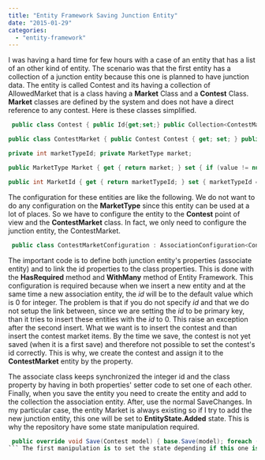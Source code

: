 ```yaml
---
title: "Entity Framework Saving Junction Entity"
date: "2015-01-29"
categories: 
  - "entity-framework"
---
```


I was having a hard time for few hours with a case of an entity that has a list of an other kind of entity. The scenario was that the first entity has a collection of a junction entity because this one is planned to have junction data. The entity is called Contest and its having a collection of AllowedMarket that is a class having a **Market** Class and a **Contest** Class. **Market** classes are defined by the system and does not have a direct reference to any contest. Here is these classes simplified.


```csharp
 public class Contest { public Id{get;set;} public Collection<ContestMarket> AllowedMarkets { get; set; } }

public class ContestMarket { public Contest Contest { get; set; } public int ContestId { get; set; }

private int marketTypeId; private MarketType market;

public MarketType Market { get { return market; } set { if (value != null) { this.marketTypeId = value.Id; } market = value; } }

public int MarketId { get { return marketTypeId; } set { marketTypeId = value; Market = MarketType.GetFromId(value); } } } public class MarketType { public Id{get;set;} } 
```

The configuration for these entities are like the following. We do not want to do any configuration on the **MarketType** since this entity can be used at a lot of places. So we have to configure the entity to the **Contest** point of view and the **ContestMarket** class. In fact, we only need to configure the junction entity, the ContestMarket.


```csharp
 public class ContestMarketConfiguration : AssociationConfiguration<ContestMarket> { public ContestMarketConfiguration() : base(Constants.SchemaNames.Contest) { this.HasKey(c => new {MarketId = c.MarketId, ContestId = c.ContestId}); this.HasRequired(d => d.Market).WithMany().HasForeignKey(d => d.MarketId).WillCascadeOnDelete(false); this.HasRequired(d => d.Contest).WithMany().HasForeignKey(d => d.ContestId).WillCascadeOnDelete(false); } } public abstract class AssociationConfiguration<T> : EntityTypeConfiguration<T> where T : class { protected AssociationConfiguration(string schemaName) { ToTable(typeof(T).Name, schemaName); } } 
```

The important code is to define both junction entity's properties (associate entity) and to link the id properties to the class properties. This is done with the **HasRequired** method and **WithMany** method of Entity Framework. This configuration is required because when we insert a new entity and at the same time a new association entity, the _id_ will be to the default value which is 0 for integer. The problem is that if you do not specify _id_ and that we do not setup the link between, since we are setting the _id_ to be primary key, than it tries to insert these entities with the _id_ to 0. This raise an exception after the second insert. What we want is to insert the contest and than insert the contest market items. By the time we save, the contest is not yet saved (when it is a first save) and therefore not possible to set the contest's id correctly. This is why, we create the contest and assign it to the **ContestMarket** entity by the property.

The associate class keeps synchronized the integer id and the class property by having in both properties' setter code to set one of each other. Finally, when you save the entity you need to create the entity and add to the collection the association entity. After, use the normal SaveChanges. In my particular case, the entity Market is always existing so if I try to add the new junction entity, this one will be set to **EntityState.Added** state. This is why the repository have some state manipulation required.


```csharp
 public override void Save(Contest model) { base.Save(model); foreach (var allowedMarket in model.AllowedMarkets) { UnitOfWork.Entry(allowedMarket).State = EntityState.Added; UnitOfWork.Entry(allowedMarket.Market).State = EntityState.Unchanged; UnitOfWork.Entry(allowedMarket.Contest).State = UnitOfWork.Entry(model).State; } } 
``` The first manipulation is to set the state depending if this one is a new or a modification. Then, we hardcode the _Market_ to _unchanged_. This is because we know for sure this one exist and do not want to add any new of this entity. Finally, the _Contest_ is set with the same state of the contest itself since we know that they are the same entity as the one saved. The code in this article is not full because in the case of modification, we would need to delete all the collection first. But, this is another stories.
